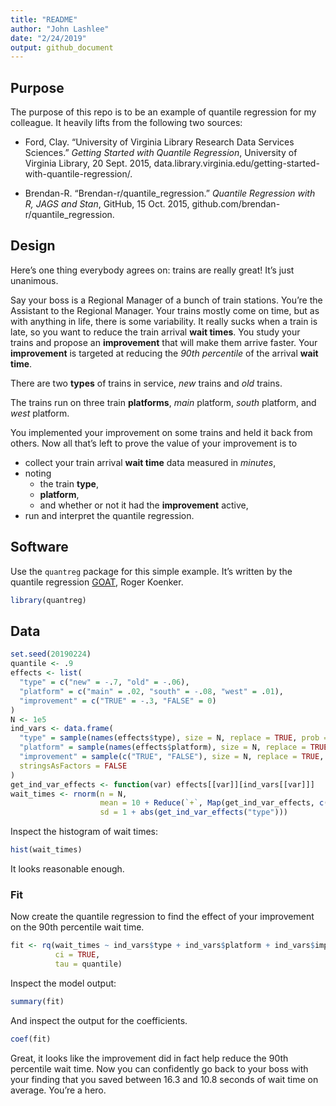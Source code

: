 ```yaml
---
title: "README"
author: "John Lashlee"
date: "2/24/2019"
output: github_document
---
```


## Purpose

The purpose of this repo is to be an example of quantile regression for my colleague. It heavily lifts from the following two sources:

* Ford, Clay. "University of Virginia Library Research Data Services Sciences." *Getting Started with Quantile Regression*, University of Virginia Library, 20 Sept. 2015, data.library.virginia.edu/getting-started-with-quantile-regression/.

* Brendan-R. "Brendan-r/quantile_regression." *Quantile Regression with R, JAGS and Stan*, GitHub, 15 Oct. 2015, github.com/brendan-r/quantile_regression.

## Design

Here's one thing everybody agrees on: trains are really great! It's just unanimous.

Say your boss is a Regional Manager of a bunch of train stations. You're the Assistant to the Regional Manager. Your trains mostly come on time, but as with anything in life, there is some variability. It really sucks when a train is late, so you want to reduce the train arrival __wait times__. You study your trains and propose an __improvement__ that will make them arrive faster. Your __improvement__ is targeted at reducing the *90th percentile* of the arrival __wait time__.

There are two __types__ of trains in service, *new* trains and *old* trains.

The trains run on three train __platforms__, *main* platform, *south* platform, and *west* platform.

You implemented your improvement on some trains and held it back from others. Now all that's left to prove the value of your improvement is to 

* collect your train arrival __wait time__ data measured in *minutes*,
* noting
    + the train __type__, 
    + __platform__,  
    + and whether or not it had the __improvement__ active,
* run and interpret the quantile regression.

## Software

Use the `quantreg` package for this simple example. It's written by the quantile regression [GOAT](https://www.urbandictionary.com/define.php?term=goat), Roger Koenker.

```r
library(quantreg)
```

## Data

```r
set.seed(20190224)
quantile <- .9
effects <- list(
  "type" = c("new" = -.7, "old" = -.06),
  "platform" = c("main" = .02, "south" = -.08, "west" = .01),
  "improvement" = c("TRUE" = -.3, "FALSE" = 0)
)
N <- 1e5
ind_vars <- data.frame(
  "type" = sample(names(effects$type), size = N, replace = TRUE, prob = c(.7, .3)),
  "platform" = sample(names(effects$platform), size = N, replace = TRUE, prob = c(.6, .3, .1)),
  "improvement" = sample(c("TRUE", "FALSE"), size = N, replace = TRUE, prob = c(.1, .9)),
  stringsAsFactors = FALSE
)
get_ind_var_effects <- function(var) effects[[var]][ind_vars[[var]]]
wait_times <- rnorm(n = N, 
                    mean = 10 + Reduce(`+`, Map(get_ind_var_effects, c("type", "platform", "improvement"))), 
                    sd = 1 + abs(get_ind_var_effects("type")))
```

Inspect the histogram of wait times:

```r
hist(wait_times)
```

It looks reasonable enough.

### Fit

Now create the quantile regression to find the effect of your improvement on the 90th percentile wait time.

```r
fit <- rq(wait_times ~ ind_vars$type + ind_vars$platform + ind_vars$improvement, 
          ci = TRUE, 
          tau = quantile)
```

Inspect the model output:

```r
summary(fit)
```

And inspect the output for the coefficients.

```r
coef(fit)
```

Great, it looks like the improvement did in fact help reduce the 90th percentile wait time. Now you can confidently go back to your boss with your finding that you saved between 16.3 and 10.8 seconds of wait time on average. You're a hero.
